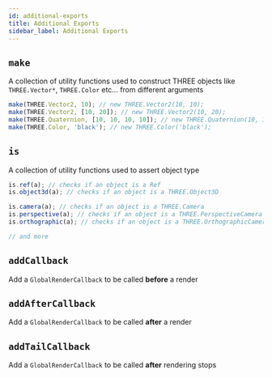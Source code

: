 ```yaml
---
id: additional-exports
title: Additional Exports
sidebar_label: Additional Exports
---
```


## `make`

A collection of utility functions used to construct THREE objects like `THREE.Vector*`, `THREE.Color` etc... from different arguments

```ts
make(THREE.Vector2, 10); // new THREE.Vector2(10, 10);
make(THREE.Vector2, [10, 20]); // new THREE.Vector2(10, 20);
make(THREE.Quaternion, [10, 10, 10, 10]); // new THREE.Quaternion(10, 10, 10, 10);
make(THREE.Color, 'black'); // new THREE.Color('black');
```

## `is`

A collection of utility functions used to assert object type

```ts
is.ref(a); // checks if an object is a Ref
is.object3d(a); // checks if an object is a THREE.Object3D

is.camera(a); // checks if an object is a THREE.Camera
is.perspective(a); // checks if an object is a THREE.PerspectiveCamera
is.orthographic(a); // checks if an object is a THREE.OrthographicCamera

// and more
```

## `addCallback`

Add a `GlobalRenderCallback` to be called **before** a render

## `addAfterCallback`

Add a `GlobalRenderCallback` to be called **after** a render

## `addTailCallback`

Add a `GlobalRenderCallback` to be called **after** rendering stops
